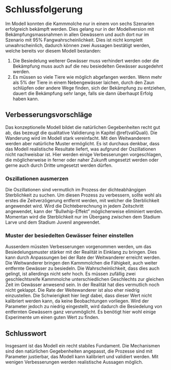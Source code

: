 # Schlussfolgerung

Im Modell konnten die Kammmolche nur in einem von sechs Szenarien erfolgreich bekämpft werden. Dies gelang nur in der Modellversion mit Bekämpfungsmassnahmen in allen Gewässern und auch dort nur im Szenario mit 95% Fangwahrscheinlichkeit. Dies ist nicht komplett  unwahrscheinlich, dadurch können zwei Aussagen bestätigt werden, welche bereits vor diesem Modell bestanden:

1. Die Besiedelung weiterer Gewässer muss verhindert werden oder die Bekämpfung muss auch auf die neu besiedelten Gewässer ausgedehnt werden.
2. Es müssen so viele Tiere wie möglich abgefangen werden. Wenn mehr als 5% der Tiere in einem Nebengewässer laichen, durch den Zaun schlüpfen oder andere Wege finden, sich der Bekämpfung zu entziehen, dauert die Bekämpfung sehr lange, falls sie dann überhaupt Erfolg haben kann.


## Verbesserungsvorschläge

Das konzeptionelle Modell bildet die natürlichen Gegebenheiten recht gut ab, das bezeugt die qualitative Validierung in Kapitel \@ref(valiQuali). Die Wanderung wird im Modell stark vereinfacht. Mit den Weitwanderern werden aber natürliche Muster ermöglicht. Es ist durchaus denkbar, dass das Modell realistische Resultate liefert, was aufgrund der Oszillationen nicht nachweisbar ist. Hier werden einige Verbesserungen vorgeschlagen, die möglicherweise in ferner oder naher Zukunft umgesetzt werden oder gerne auch durch Dritte umgesetzt werden dürfen.

### Oszillationen ausmerzen

Die Oszillationen sind vermutlich im Prozess der dichteabhängigen Sterblichkeit zu suchen. Um diesen Prozess zu verbessern, sollte wohl als erstes die Zeitverzögerung entfernt werden, mit welcher die Sterblichkeit angewendet wird. Wird die Dichteberechnung in jedem Zeitschritt angewendet, kann der "Bullwhip-Effekt" möglicherweise eliminiert werden. Momentan wird die Sterblichkeit nur im Übergang zwischen dem Stadium Larve und dem Stadium Juvenil angewendet.

### Muster der besiedelten Gewässer feiner einstellen

Ausserdem müssten Verbesserungen vorgenommen werden, um das Besiedelungsmuster stärker mit der Realität in Einklang zu bringen. Dies kann durch Anpassungen bei der Rate der Weitwanderer erreicht werden. Die Weitwanderer bringen den Kammmolchen die Fähigkeit, auch weiter entfernte Gewässer zu besiedeln. Die Wahrscheinlichkeit, dass dies auch gelingt, ist allerdings nicht sehr hoch. Es müssen zufällig zwei geschlechtsreife Kammmolche unterschiedlichen Geschlechts zur gleichen Zeit im Gewässer anwesend sein. In der Realität hat dies vermutlich noch nicht geklappt. Die Rate der Weitewanderer ist also eher niedrig einzustellen. Die Schwierigkeit hier liegt dabei, dass dieser Wert nicht kalibriert werden kann, da keine Beobachtungen vorliegen. Wird der Parameter jedoch zu niedrig eingestellt, wird dadurch die Besiedelung von entfernten Gewässern ganz verunmöglicht. Es benötigt hier wohl einige Experimente um einen guten Wert zu finden.

## Schlusswort

Insgesamt ist das Modell ein recht stabiles Fundament. Die Mechanismen sind den natürlichen Gegebenheiten angepasst, die Prozesse sind mit Parameter justierbar, das Modell kann kalibriert und validiert werden. Mit wenigen Verbesserungen werden realistische Aussagen möglich.

